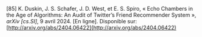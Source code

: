 \[85\]		K. Duskin, J. S. Schafer, J. D. West, et E. S. Spiro, « Echo Chambers in the Age of Algorithms: An Audit of Twitter’s Friend Recommender System », *arXiv \[cs.SI\]*, 9 avril 2024\. \[En ligne\]. Disponible sur: [http://arxiv.org/abs/2404.06422](http://arxiv.org/abs/2404.06422)